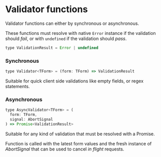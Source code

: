 # Validator functions

Validator functions can either by synchronous or asynchronous.

These functions must resolve with native `Error` instance if the validation should _fail_, or with `undefined`
if the validation should _pass_.

```js
type ValidationResult = Error | undefined
```

### Synchronous

```js
type Validator<TForm> = (form: TForm) => ValidationResult
```

Suitable for quick client side validations like empty fields, or regex statements.

### Asynchronous

```js
type AsyncValidator<TForm> = (
  form: TForm,
  signal: AbortSignal
) => Promise<ValidationResult>
```

Suitable for any kind of validation that must be resolved with a Promise.

Function is called with the latest form values and the fresh instance of _AbortSignal_ that
can be used to cancel _in flight_ requests.
